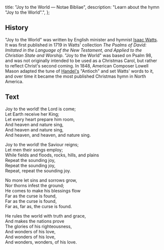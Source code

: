   title: "Joy to the World — Notae Bibliae",
  description: "Learn about the hymn \"Joy to the World\".",
};

<Initial text="Joy to the World" />

## History

"Joy to the World" was written by English minister and hymnist [Isaac Watts](/liturgy/music/composers/isaac-watts). It was first published in 1719 in Watts' collection *The Psalms of David: Imitated in the Language of the New Testament, and Applied to the Christian State and Worship*. "Joy to the World" was based on Psalm 98, and was not originally intended to be used as a Christmas Carol, but rather to reflect Christ's second coming. In 1848, American Composer Lowell Mason adapted the tune of [Handel's](/liturgy/music/composers/george-frideric-handel) "Antioch" and set Watts' words to it, and over time it became the most published Christmas hymn in North America.

## Text

Joy to the world! the Lord is come;<br/>
Let Earth receive her King;<br/>
Let every heart prepare him room,<br/>
And heaven and nature sing,<br/>
And heaven and nature sing,<br/>
And heaven, and heaven, and nature sing.

Joy to the world! the Saviour reigns;<br/>
Let men their songs employ;<br/>
While fields and floods, rocks, hills, and plains<br/>
Repeat the sounding joy,<br/>
Repeat the sounding joy,<br/>
Repeat, repeat the sounding joy.

No more let sins and sorrows grow,<br/>
Nor thorns infest the ground;<br/>
He comes to make his blessings flow<br/>
Far as the curse is found,<br/>
Far as the curse is found,<br/>
Far as, far as, the curse is found.

He rules the world with truth and grace,<br/>
And makes the nations prove<br/>
The glories of his righteousness,<br/>
And wonders of his love,<br/>
And wonders of his love,<br/>
And wonders, wonders, of his love.
